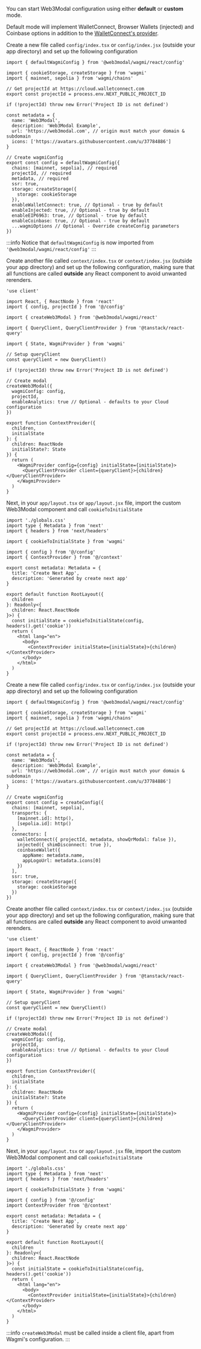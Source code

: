 
You can start Web3Modal configuration using either **default** or **custom** mode.

Default mode will implement WalletConnect, Browser Wallets (injected) and Coinbase options in addition to the [WalletConnect's provider](../../../../cloud/blockchain-api.md).

<Tabs>
<TabItem value="default" label="Default">

Create a new file called `config/index.tsx` or `config/index.jsx` (outside your app directory) and set up the following configuration

```tsx
import { defaultWagmiConfig } from '@web3modal/wagmi/react/config'

import { cookieStorage, createStorage } from 'wagmi'
import { mainnet, sepolia } from 'wagmi/chains'

// Get projectId at https://cloud.walletconnect.com
export const projectId = process.env.NEXT_PUBLIC_PROJECT_ID

if (!projectId) throw new Error('Project ID is not defined')

const metadata = {
  name: 'Web3Modal',
  description: 'Web3Modal Example',
  url: 'https://web3modal.com', // origin must match your domain & subdomain
  icons: ['https://avatars.githubusercontent.com/u/37784886']
}

// Create wagmiConfig
export const config = defaultWagmiConfig({
  chains: [mainnet, sepolia], // required
  projectId, // required
  metadata, // required
  ssr: true,
  storage: createStorage({
    storage: cookieStorage
  }),
  enableWalletConnect: true, // Optional - true by default
  enableInjected: true, // Optional - true by default
  enableEIP6963: true, // Optional - true by default
  enableCoinbase: true, // Optional - true by default
  ...wagmiOptions // Optional - Override createConfig parameters
})
```

:::info
Notice that `defaultWagmiConfig` is now imported from `'@web3modal/wagmi/react/config'`
:::

Create another file called `context/index.tsx` or `context/index.jsx` (outside your app directory) and set up the following configuration, making sure that all functions are called **outside** any React component to avoid unwanted rerenders.

```tsx
'use client'

import React, { ReactNode } from 'react'
import { config, projectId } from '@/config'

import { createWeb3Modal } from '@web3modal/wagmi/react'

import { QueryClient, QueryClientProvider } from '@tanstack/react-query'

import { State, WagmiProvider } from 'wagmi'

// Setup queryClient
const queryClient = new QueryClient()

if (!projectId) throw new Error('Project ID is not defined')

// Create modal
createWeb3Modal({
  wagmiConfig: config,
  projectId,
  enableAnalytics: true // Optional - defaults to your Cloud configuration
})

export function ContextProvider({
  children,
  initialState
}: {
  children: ReactNode
  initialState?: State
}) {
  return (
    <WagmiProvider config={config} initialState={initialState}>
      <QueryClientProvider client={queryClient}>{children}</QueryClientProvider>
    </WagmiProvider>
  )
}
```

Next, in your `app/layout.tsx` or `app/layout.jsx` file, import the custom Web3Modal component and call `cookieToInitialState`

```tsx
import './globals.css'
import type { Metadata } from 'next'
import { headers } from 'next/headers'

import { cookieToInitialState } from 'wagmi'

import { config } from '@/config'
import { ContextProvider } from '@/context'

export const metadata: Metadata = {
  title: 'Create Next App',
  description: 'Generated by create next app'
}

export default function RootLayout({
  children
}: Readonly<{
  children: React.ReactNode
}>) {
  const initialState = cookieToInitialState(config, headers().get('cookie'))
  return (
    <html lang="en">
      <body>
        <ContextProvider initialState={initialState}>{children}</ContextProvider>
      </body>
    </html>
  )
}
```

</TabItem>
<TabItem value="custom" label="Custom">

Create a new file called `config/index.tsx` or `config/index.jsx` (outside your app directory) and set up the following configuration

```tsx
import { defaultWagmiConfig } from '@web3modal/wagmi/react/config'

import { cookieStorage, createStorage } from 'wagmi'
import { mainnet, sepolia } from 'wagmi/chains'

// Get projectId at https://cloud.walletconnect.com
export const projectId = process.env.NEXT_PUBLIC_PROJECT_ID

if (!projectId) throw new Error('Project ID is not defined')

const metadata = {
  name: 'Web3Modal',
  description: 'Web3Modal Example',
  url: 'https://web3modal.com', // origin must match your domain & subdomain
  icons: ['https://avatars.githubusercontent.com/u/37784886']
}

// Create wagmiConfig
export const config = createConfig({
  chains: [mainnet, sepolia],
  transports: {
    [mainnet.id]: http(),
    [sepolia.id]: http()
  },
  connectors: [
    walletConnect({ projectId, metadata, showQrModal: false }),
    injected({ shimDisconnect: true }),
    coinbaseWallet({
      appName: metadata.name,
      appLogoUrl: metadata.icons[0]
    })
  ],
  ssr: true,
  storage: createStorage({
    storage: cookieStorage
  })
})
```

Create another file called `context/index.tsx` or `context/index.jsx` (outside your app directory) and set up the following configuration, making sure that all functions are called **outside** any React component to avoid unwanted rerenders.

```tsx
'use client'

import React, { ReactNode } from 'react'
import { config, projectId } from '@/config'

import { createWeb3Modal } from '@web3modal/wagmi/react'

import { QueryClient, QueryClientProvider } from '@tanstack/react-query'

import { State, WagmiProvider } from 'wagmi'

// Setup queryClient
const queryClient = new QueryClient()

if (!projectId) throw new Error('Project ID is not defined')

// Create modal
createWeb3Modal({
  wagmiConfig: config,
  projectId,
  enableAnalytics: true // Optional - defaults to your Cloud configuration
})

export function ContextProvider({
  children,
  initialState
}: {
  children: ReactNode
  initialState?: State
}) {
  return (
    <WagmiProvider config={config} initialState={initialState}>
      <QueryClientProvider client={queryClient}>{children}</QueryClientProvider>
    </WagmiProvider>
  )
}
```

Next, in your `app/layout.tsx` or `app/layout.jsx` file, import the custom Web3Modal component and call `cookieToInitialState`

```tsx
import './globals.css'
import type { Metadata } from 'next'
import { headers } from 'next/headers'

import { cookieToInitialState } from 'wagmi'

import { config } from '@/config'
import ContextProvider from '@/context'

export const metadata: Metadata = {
  title: 'Create Next App',
  description: 'Generated by create next app'
}

export default function RootLayout({
  children
}: Readonly<{
  children: React.ReactNode
}>) {
  const initialState = cookieToInitialState(config, headers().get('cookie'))
  return (
    <html lang="en">
      <body>
        <ContextProvider initialState={initialState}>{children}</ContextProvider>
      </body>
    </html>
  )
}
```

</TabItem>
</Tabs>

:::info
`createWeb3Modal` must be called inside a client file, apart from Wagmi's configuration.
:::

